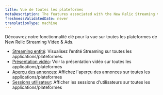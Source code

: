 ```yaml
---
title: Vue de toutes les plateformes
metaDescription: The features associated with the New Relic Streaming video & ads.
freshnessValidatedDate: never
translationType: machine
---
```


Découvrez notre fonctionnalité clé pour la vue sur toutes les plateformes de New Relic Streaming Video &amp; Ads.

* [Streaming entité](/docs/streaming-video-&-ads/view-data-in-newrelic/streaming-video-&-ads-all-platform-view/streaming-entities): Visualisez l’entité Streaming sur toutes les applications/plateformes.
* [Présentation vidéo](/docs/streaming-video-&-ads/view-data-in-newrelic/streaming-video-&-ads-all-platform-view/video-overview): Voir la présentation vidéo sur toutes les applications/plateformes
* [Aperçu des annonces](/docs/streaming-video-&-ads/view-data-in-newrelic/streaming-video-&-ads-all-platform-view/ads-overview): Affichez l&apos;aperçu des annonces sur toutes les applications/plateformes
* [Sessions utilisateur](/docs/streaming-video-&-ads/view-data-in-newrelic/streaming-video-&-ads-all-platform-view/user-sessions/overview): Afficher les sessions d&apos;utilisateurs sur toutes les applications/plateformes